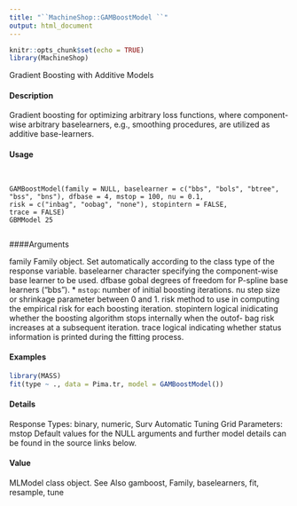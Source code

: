 ```yaml
---
title: "``MachineShop::GAMBoostModel ``"
output: html_document
---
```


```r
knitr::opts_chunk$set(echo = TRUE)
library(MachineShop)
```
 Gradient Boosting with Additive Models

#### Description

Gradient boosting for optimizing arbitrary loss functions, where component-wise arbitrary baselearners,
e.g., smoothing procedures, are utilized as additive base-learners.

#### Usage
<pre><code>

GAMBoostModel(family = NULL, baselearner = c("bbs", "bols", "btree",
"bss", "bns"), dfbase = 4, mstop = 100, nu = 0.1,
risk = c("inbag", "oobag", "none"), stopintern = FALSE,
trace = FALSE)
GBMModel 25

</code></pre>
####Arguments

family Family object. Set automatically according to the class type of the response
variable.
baselearner character specifying the component-wise base learner to be used.
dfbase gobal degrees of freedom for P-spline base learners ("bbs").
* ``mstop``: number of initial boosting iterations.
nu step size or shrinkage parameter between 0 and 1.
risk method to use in computing the empirical risk for each boosting iteration.
stopintern logical inidicating whether the boosting algorithm stops internally when the outof-
bag risk increases at a subsequent iteration.
trace logical indicating whether status information is printed during the fitting process.


#### Examples
```r

library(MASS)
fit(type ~ ., data = Pima.tr, model = GAMBoostModel())
```

#### Details
Response Types: binary, numeric, Surv
Automatic Tuning Grid Parameters: mstop
Default values for the NULL arguments and further model details can be found in the source links
below.

#### Value

MLModel class object.
See Also
gamboost, Family, baselearners, fit, resample, tune
